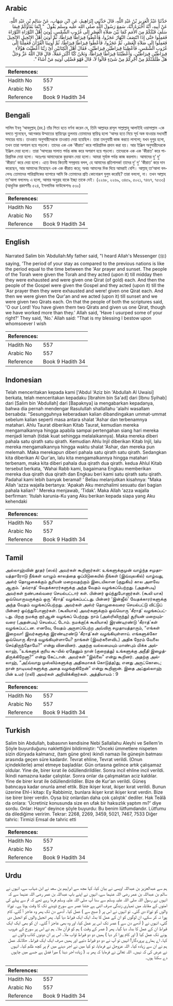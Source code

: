 ## Arabic


<div dir="rtl" lang="ar" style={{fontSize:'larger',backgroundColor:'#f8f9fa',padding:20}}>
حَدَّثَنَا عَبْدُ الْعَزِيزِ بْنُ عَبْدِ اللَّهِ، قَالَ حَدَّثَنِي إِبْرَاهِيمُ، عَنِ ابْنِ شِهَابٍ، عَنْ سَالِمِ بْنِ عَبْدِ اللَّهِ، عَنْ أَبِيهِ، أَنَّهُ أَخْبَرَهُ أَنَّهُ، سَمِعَ رَسُولَ اللَّهِ صلى الله عليه وسلم يَقُولُ ‏ "‏ إِنَّمَا بَقَاؤُكُمْ فِيمَا سَلَفَ قَبْلَكُمْ مِنَ الأُمَمِ كَمَا بَيْنَ صَلاَةِ الْعَصْرِ إِلَى غُرُوبِ الشَّمْسِ، أُوتِيَ أَهْلُ التَّوْرَاةِ التَّوْرَاةَ فَعَمِلُوا حَتَّى إِذَا انْتَصَفَ النَّهَارُ عَجَزُوا، فَأُعْطُوا قِيرَاطًا قِيرَاطًا، ثُمَّ أُوتِيَ أَهْلُ الإِنْجِيلِ الإِنْجِيلَ فَعَمِلُوا إِلَى صَلاَةِ الْعَصْرِ، ثُمَّ عَجَزُوا، فَأُعْطُوا قِيرَاطًا قِيرَاطًا، ثُمَّ أُوتِينَا الْقُرْآنَ فَعَمِلْنَا إِلَى غُرُوبِ الشَّمْسِ، فَأُعْطِينَا قِيرَاطَيْنِ قِيرَاطَيْنِ، فَقَالَ أَهْلُ الْكِتَابَيْنِ أَىْ رَبَّنَا أَعْطَيْتَ هَؤُلاَءِ قِيرَاطَيْنِ قِيرَاطَيْنِ، وَأَعْطَيْتَنَا قِيرَاطًا قِيرَاطًا، وَنَحْنُ كُنَّا أَكْثَرَ عَمَلاً، قَالَ قَالَ اللَّهُ عَزَّ وَجَلَّ هَلْ ظَلَمْتُكُمْ مِنْ أَجْرِكُمْ مِنْ شَىْءٍ قَالُوا لاَ، قَالَ فَهْوَ فَضْلِي أُوتِيهِ مَنْ أَشَاءُ ‏"‏‏.‏
</div>
<div style={{backgroundColor:'#f8f9fa',padding:20, marginBottom: 10}}><table> <thead> <tr> <th>References:</th> <th></th> </tr> </thead> <tbody><tr><td>Hadith No</td><td>557</td></tr><tr><td>Arabic No</td><td>557</td></tr><tr><td>Reference</td><td>Book 9 Hadith 34</td></tr></tbody></table></div>

## Bengali


<div dir="ltr" lang="bn" style={{fontSize:'larger',backgroundColor:'#f8f9fa',padding:20}}>
সালিম ইবনু ‘আবদুল্লাহ্ (রহ.) তাঁর পিতা হতে বর্ণনা করেন যে, তিনি আল্লাহর রাসূল সাল্লাল্লাহু আলাইহি ওয়াসাল্লাম -কে বলতে শুনেছেন, আগেকার উম্মাতের স্থায়িত্বের তুলনায় তোমাদের স্থায়িত্ব হলো ‘আসর হতে নিয়ে সূর্য অস্ত যাওয়ার মধ্যবর্তী সময়ের ন্যায়। তাওরাত অনুসারীদেরকে তাওরাত দেয়া হয়েছিল। তারা তদনুযায়ী কাজ করতে লাগলো; যখন দুপুর হলো, তখন তারা অপারগ হয়ে পড়লো। তাদের এক এক ‘কীরাত’ করে পারিশ্রমিক প্রদান করা হয়। আর ইঞ্জিল অনুসারীদেরকে ইঞ্জিল দেয়া হলো। তারা ‘আসরের সালাত পর্যন্ত কাজ করে অপরাগ হয়ে পড়লো। তাদেরকে এক এক ‘কীরাত’ করে পারিশ্রমিক দেয়া হলো। অতঃপর আমাদেরকে কুরআন দেয়া হলো। আমরা সূর্যাস্ত পর্যন্ত কাজ করলাম। আমাদের দু’ দু’ ‘কীরাত’ করে দেয়া হলো। এতে উভয় কিতাবী সম্প্রদায় বলল, হে আমাদের প্রতিপালক! তাদের দু’ দু’ ‘কীরাত’ করে দান করেছেন, আর আমাদের দিয়েছেন এক এক কীরাত করে; অথচ আমলের দিক দিয়ে আমরাই বেশি। আল্লাহ্ তা‘আলা বললেনঃ তোমাদের পারিশ্রমিকের ব্যাপারে আমি কি তোমাদের প্রতি কোনোরূপ যুলুম করেছি? তারা বললো, না। তখন আল্লাহ তা‘আলা বললেনঃ এ হলো, আমার অনুগ্রহ যাকে ইচ্ছা তাকে দেই। (২২৬৮, ২২৬৯, ৩৪৫৯, ৫০২১, ৭৪৬৭, ৭৫৩৩) (আধুনিক প্রকাশনীঃ ৫২৪, ইসলামিক ফাউন্ডেশনঃ ৫৩০)
</div>
<div style={{backgroundColor:'#f8f9fa',padding:20, marginBottom: 10}}><table> <thead> <tr> <th>References:</th> <th></th> </tr> </thead> <tbody><tr><td>Hadith No</td><td>557</td></tr><tr><td>Arabic No</td><td>557</td></tr><tr><td>Reference</td><td>Book 9 Hadith 34</td></tr></tbody></table></div>

## English


<div dir="ltr" lang="en" style={{fontSize:'larger',backgroundColor:'#f8f9fa',padding:20}}>
Narrated Salim bin 'Abdullah:My father said, "I heard Allah's Messenger (ﷺ) saying, 'The period of your stay as compared to the previous nations is like the period equal to the time between the 'Asr prayer and sunset. The people of the Torah were given the Torah and they acted (upon it) till midday then they were exhausted and were given one Qirat (of gold) each. And then the people of the Gospel were given the Gospel and they acted (upon it) till the 'Asr prayer then they were exhausted and were! given one Qirat each. And then we were given the Qur'an and we acted (upon it) till sunset and we were given two Qirats each. On that the people of both the scriptures said, 'O our Lord! You have given them two Qirats and given us one Qirat, though we have worked more than they.' Allah said, 'Have I usurped some of your right?' They said, 'No.' Allah said: "That is my blessing I bestow upon whomsoever I wish
</div>
<div style={{backgroundColor:'#f8f9fa',padding:20, marginBottom: 10}}><table> <thead> <tr> <th>References:</th> <th></th> </tr> </thead> <tbody><tr><td>Hadith No</td><td>557</td></tr><tr><td>Arabic No</td><td>557</td></tr><tr><td>Reference</td><td>Book 9 Hadith 34</td></tr></tbody></table></div>

## Indonesian


<div dir="ltr" lang="id" style={{fontSize:'larger',backgroundColor:'#f8f9fa',padding:20}}>
Telah menceritakan kepada kami ['Abdul 'Aziz bin 'Abdullah Al Uwaisi] berkata, telah menceritakan kepadaku [Ibrahim bin Sa'ad] dari [Ibnu Syihab] dari [Salim bin 'Abdullah] dari [Bapaknya] ia mengabarkan kepadanya, bahwa dia pernah mendengar Rasulullah shallallahu 'alaihi wasallam bersabda: "Sesungguhnya keberadaan kalian dibandingakan ummat-ummat sebelum kalian seperti masa antara shalat 'Ashar dan terbenamnya matahari. Ahlu Taurat diberikan Kitab Taurat, kemudian mereka mengamalkannya hingga apabila sampai pertengahan siang hari mereka menjadi lemah (tidak kuat sehingga melalaikannya). Maka mereka diberi pahala satu qirath satu qirath. Kemudian Ahlu Injil diberikan Kitab Injil, lalu mereka mengamalkannya hingga waktu shalat 'Ashar, dan mereka pun melemah. Maka merekapun diberi pahala satu qirath satu qirath. Sedangkan kita diberikan Al Qur'an, lalu kita mengamalkannya hingga matahari terbenam, maka kita diberi pahala dua qirath dua qirath. kedua Ahlul Kitab tersebut berkata, 'Wahai Rabb kami, bagaimana Engkau memberikan mereka dua qirath dua qirath dan Engkau beri kami satu qirath satu qirath. Padahal kami lebih banyak beramal! ' Beliau melanjutkan kisahnya: "Maka Allah 'azza wajalla bertanya: 'Apakah Aku menzhalimi sesuatu dari bagian pahala kalian? ' Mereka menjawab, 'Tidak'. Maka Allah 'azza wajalla berfirman: 'Itulah karunia-Ku yang Aku berikan kepada siapa yang Aku kehendaki
</div>
<div style={{backgroundColor:'#f8f9fa',padding:20, marginBottom: 10}}><table> <thead> <tr> <th>References:</th> <th></th> </tr> </thead> <tbody><tr><td>Hadith No</td><td>557</td></tr><tr><td>Arabic No</td><td>557</td></tr><tr><td>Reference</td><td>Book 9 Hadith 34</td></tr></tbody></table></div>

## Tamil


<div dir="ltr" lang="ta" style={{fontSize:'larger',backgroundColor:'#f8f9fa',padding:20}}>
அல்லாஹ்வின் தூதர் (ஸல்) அவர்கள் கூறினார்கள்: உங்களுக்குமுன் வாழ்ந்த சமுதாயத்தாரோடு நீங்கள் வாழும் காலத்தை ஒப்பிடுகையில் நீங்கள் (இவ்வுலகில்) வாழ்வது, அஸ்ர் தொழுகைக்கும் சூரியன் மறைவதற்கும் இடையிலான (குறுகிய) கால அளவே ஆகும். ‘தவ்ராத்’ வேதக்காரர்களுக்கு அந்த வேதம் வழங்கப்பெற்றது. (அதன்படி) அவர்கள் நண்பகல்வரை செயல்பட்டார் கள். பின்னர் ஓய்ந்துபோனார்கள். (கூலி யாக) ஒவ்வொருவருக்கும் ஒரு ‘கீராத்’ வழங்கப்பட்டது. பின்னர் ‘இன்ஜீல்’ வேதக்காரர்களுக்கு அந்த வேதம் வழங்கப்பெற்றது. அவர்கள் அஸ்ர் தொழுகைவரை செயல்பட்டு விட்டுப் பின்னர் ஓய்ந்துபோனார்கள். (கூலியாக) அவர்களுக்கும் ஒவ்வொரு ‘கீராத்’ வழங்கப்பட்டது. பிறகு நமக்கு குர்ஆன் வழங்கப் பெற்றது. நாம் (அஸ்ரிலிருந்து) சூரியன் மறையும்வரை (அதன்படி) செயல்பட் டோம். நமக்கு(க் கூலியாக) இரண்டிரண்டு ‘கீராத்’கள் வழங்கப்பட்டன. எனவே, வேதம் அருளப்பெற்ற அவ்விரு சமுதாயத்தாரும், “எங்கள் இறைவா! இவர்களுக்கு இரண்டிரண்டு ‘கீராத்’கள் வழங்கியுள்ளாய். எங்களுக்கோ ஒவ்வொரு கீராத் வழங்கியுள்ளாயே? நாங்கள் (இவர்களைவிட) அதிக நேரம் வேலை செய்திருந்தோமே?” என்று வினவினர். அதற்கு வல்லமையும் மாண்பும் மிக்க அல்லாஹ், “உங்களுக் குரிய கூ-யில் ஏதேனும் நான் (குறைத்து) உங்களுக்கு அநீதி இழைத்திருக்கிறேனா?” என்று கேட்டான். அவர்கள் “இல்லை” என்று கூறினர். அதற்கு அல்லாஹ், “அ(வ்வாறு முஸ்லிம்களுக்கு அதிகமாகக் கொடுத்த)து, எனது அருட்கொடை; நான் நாடியவர்களுக்கு அதை வழங்குகிறேன்” என்று கூறினான். இதை அப்துல்லாஹ் பின் உமர் (ரலி) அவர்கள் அறிவிக்கிறார்கள். அத்தியாயம் : 9
</div>
<div style={{backgroundColor:'#f8f9fa',padding:20, marginBottom: 10}}><table> <thead> <tr> <th>References:</th> <th></th> </tr> </thead> <tbody><tr><td>Hadith No</td><td>557</td></tr><tr><td>Arabic No</td><td>557</td></tr><tr><td>Reference</td><td>Book 9 Hadith 34</td></tr></tbody></table></div>

## Turkish


<div dir="ltr" lang="tr" style={{fontSize:'larger',backgroundColor:'#f8f9fa',padding:20}}>
Salim bin Abdullah, babasının kendisine Nebi Sallallahu Aleyhi ve Sellem'in Şöyle buyurduğunu naklettiğini bildirmiştir: "Önceki ümmetlere nispeten sizin dünyada kalmanız, (tam güne göre) ikindi namazı İle güneşin batması arasında geçen süre kadardır. Tevrat ehline, Tevrat verildi. (Onun içindekilerle) amel etmeye başladılar. Gün ortasına gelince artık çalışamaz oldular. Yine de, birer kırat ile ödüllendirildiler. Sonra incil ehline incil verildi. İkindi namazına kadar çalıştılar. Sonra onlar da çalışmaktan aciz kaldılar. Yine de birer kırat ile ödüllendirildiler. Bize de Kur'an verildi. Güneş batıncaya kadar onunla amel ettik. Bize ikişer kırat, ikişer kırat verildi. Bunun üzerine Ehl-i kitap: Ey Rabbimiz, bunlara ikişer kırat ikişer kırat verdin. Bize ise birer birer verdin. Oysa biz onlardan daha çok çalıştık' dediler. Hak Teâlâ da onlara: 'Ücretiniz konusunda size en ufak bir haksızlık yaptım mı?' diye sordu. Onlar: Hayır' deyince şöyle buyurdu: Bu benim lütfumdandır. Lütfumu da dilediğime veririm. Tekrar: 2268, 2269, 3459, 5021, 7467, 7533 Diğer tahric: Tirmizi Emsal de tahric etti
</div>
<div style={{backgroundColor:'#f8f9fa',padding:20, marginBottom: 10}}><table> <thead> <tr> <th>References:</th> <th></th> </tr> </thead> <tbody><tr><td>Hadith No</td><td>557</td></tr><tr><td>Arabic No</td><td>557</td></tr><tr><td>Reference</td><td>Book 9 Hadith 34</td></tr></tbody></table></div>

## Urdu


<div dir="rtl" lang="ur" style={{fontSize:'larger',backgroundColor:'#f8f9fa',padding:20}}>
ہم سے عبدالعزیز بن عبداللہ اویسی نے بیان کیا، کہا مجھ سے ابراہیم بن سعد نے ابن شہاب سے، انہوں نے سالم بن عبداللہ بن عمر رضی اللہ عنہما سے، انہوں نے اپنے باپ عبداللہ بن عمر رضی اللہ عنہما سے کہ انہوں نے رسول اللہ صلی اللہ علیہ وسلم سے سنا آپ صلی اللہ علیہ وسلم فرما رہے تھے کہ تم سے پہلے کی امتوں کے مقابلہ میں تمہاری زندگی صرف اتنی ہے جتنا عصر سے سورج ڈوبنے تک کا وقت ہوتا ہے۔ توراۃ والوں کو توراۃ دی گئی۔ تو انہوں نے اس پر ( صبح سے ) عمل کیا۔ آدھے دن تک پھر وہ عاجز آ گئے، کام پورا نہ کر سکے، ان لوگوں کو ان کے عمل کا بدلہ ایک ایک قیراط دیا گیا۔ پھر انجیل والوں کو انجیل دی گئی، انہوں نے ( آدھے دن سے ) عصر تک اس پر عمل کیا، اور وہ بھی عاجز آ گئے۔ ان کو بھی ایک ایک قیراط ان کے عمل کا بدلہ دیا گیا۔ پھر ( عصر کے وقت ) ہم کو قرآن ملا۔ ہم نے اس پر سورج کے غروب ہونے تک عمل کیا ( اور کام پورا کر دیا ) ہمیں دو دو قیراط ثواب ملا۔ اس پر ان دونوں کتاب والوں نے کہا۔ اے ہمارے پروردگار! انہیں تو آپ نے دو دو قیراط دئیے اور ہمیں صرف ایک ایک قیراط۔ حالانکہ عمل ہم نے ان سے زیادہ کیا۔ اللہ عزوجل نے فرمایا، تو کیا میں نے اجر دینے میں تم پر کچھ ظلم کیا۔ انہوں نے عرض کی کہ نہیں۔ اللہ تعالیٰ نے فرمایا کہ پھر یہ ( زیادہ اجر دینا ) میرا فضل ہے جسے میں چاہوں دے سکتا ہوں۔
</div>
<div style={{backgroundColor:'#f8f9fa',padding:20, marginBottom: 10}}><table> <thead> <tr> <th>References:</th> <th></th> </tr> </thead> <tbody><tr><td>Hadith No</td><td>557</td></tr><tr><td>Arabic No</td><td>557</td></tr><tr><td>Reference</td><td>Book 9 Hadith 34</td></tr></tbody></table></div>